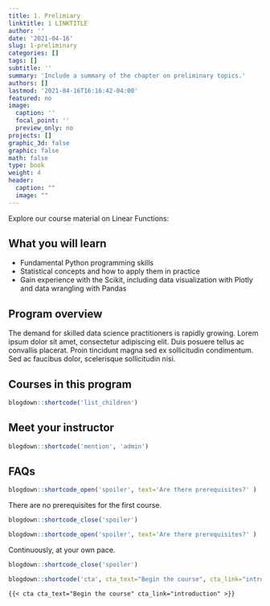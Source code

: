 ```yaml
---
title: 1. Prelimiary
linktitle: 1 LINKTITLE
author: ''
date: '2021-04-16'
slug: 1-preliminary
categories: []
tags: []
subtitle: ''
summary: 'Include a summary of the chapter on preliminary topics.'
authors: []
lastmod: '2021-04-16T16:16:42-04:00'
featured: no
image:
  caption: ''
  focal_point: ''
  preview_only: no
projects: []
graphic_3d: false
graphic: false
math: false
type: book
weight: 4
header:
  caption: ""
  image: ""
---
```


Explore our course material on Linear Functions:

## What you will learn

- Fundamental Python programming skills
- Statistical concepts and how to apply them in practice
- Gain experience with the Scikit, including data visualization with Plotly and data wrangling with Pandas

## Program overview

The demand for skilled data science practitioners is rapidly growing. Lorem ipsum dolor sit amet, consectetur adipiscing elit. Duis posuere tellus ac convallis placerat. Proin tincidunt magna sed ex sollicitudin condimentum. Sed ac faucibus dolor, scelerisque sollicitudin nisi.

## Courses in this program

```r
blogdown::shortcode('list_children')
```

## Meet your instructor

```r
blogdown::shortcode('mention', 'admin')
```

## FAQs

```r
blogdown::shortcode_open('spoiler', text='Are there prerequisites?' )
```

There are no prerequisites for the first course.

```r
blogdown::shortcode_close('spoiler')
```

```r
blogdown::shortcode_open('spoiler', text='Are there prerequisites?' )
```

Continuously, at your own pace.

```r
blogdown::shortcode_close('spoiler')
```

```r
blogdown::shortcode('cta', cta_text="Begin the course", cta_link="introduction" )
```

    {{< cta cta_text="Begin the course" cta_link="introduction" >}}

